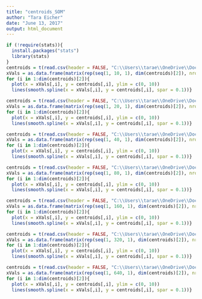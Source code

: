```yaml
---
title: "centroids_SOM"
author: "Tara Eicher"
date: "June 13, 2017"
output: html_document
---
```


```r
if (!require(stats)){
  install.packages("stats")
  library(stats)
}
centroids = t(read.csv(header = FALSE, "C:\\Users\\tarae\\OneDrive\\Documents\\PhD\\Research\\DNase-seq\\A549_chr22_final\\0"))
xVals = as.data.frame(matrix(rep(seq(1, 10, 1), dim(centroids)[2]), nrow = 10, ncol = dim(centroids)[2]))
for (i in 1:dim(centroids)[2]){
  plot(x = xVals[,i], y = centroids[,i], ylim = c(0, 10))
  lines(smooth.spline(x = xVals[,i], y = centroids[,i], spar = 0.1))}

centroids = t(read.csv(header = FALSE, "C:\\Users\\tarae\\OneDrive\\Documents\\PhD\\Research\\DNase-seq\\A549_chr22_final\\1"))
xVals = as.data.frame(matrix(rep(seq(1, 20, 1), dim(centroids)[2]), nrow = 20, ncol = dim(centroids)[2]))
for (i in 1:dim(centroids)[2]){
  plot(x = xVals[,i], y = centroids[,i], ylim = c(0, 10))
  lines(smooth.spline(x = xVals[,i], y = centroids[,i], spar = 0.1))}

centroids = t(read.csv(header = FALSE, "C:\\Users\\tarae\\OneDrive\\Documents\\PhD\\Research\\DNase-seq\\A549_chr22_final\\2"))
xVals = as.data.frame(matrix(rep(seq(1, 40, 1), dim(centroids)[2]), nrow = 40, ncol = dim(centroids)[2]))
for (i in 1:dim(centroids)[2]){
  plot(x = xVals[,i], y = centroids[,i], ylim = c(0, 10))
  lines(smooth.spline(x = xVals[,i], y = centroids[,i], spar = 0.1))}

centroids = t(read.csv(header = FALSE, "C:\\Users\\tarae\\OneDrive\\Documents\\PhD\\Research\\DNase-seq\\A549_chr22_final\\3"))
xVals = as.data.frame(matrix(rep(seq(1, 80, 1), dim(centroids)[2]), nrow = 80, ncol = dim(centroids)[2]))
for (i in 1:dim(centroids)[2]){
  plot(x = xVals[,i], y = centroids[,i], ylim = c(0, 10))
  lines(smooth.spline(x = xVals[,i], y = centroids[,i], spar = 0.1))}

centroids = t(read.csv(header = FALSE, "C:\\Users\\tarae\\OneDrive\\Documents\\PhD\\Research\\DNase-seq\\A549_chr22_final\\4"))
xVals = as.data.frame(matrix(rep(seq(1, 160, 1), dim(centroids)[2]), nrow = 160, ncol = dim(centroids)[2]))
for (i in 1:dim(centroids)[2]){
  plot(x = xVals[,i], y = centroids[,i], ylim = c(0, 10))
  lines(smooth.spline(x = xVals[,i], y = centroids[,i], spar = 0.1))}

centroids = t(read.csv(header = FALSE, "C:\\Users\\tarae\\OneDrive\\Documents\\PhD\\Research\\DNase-seq\\A549_chr22_final\\5"))
xVals = as.data.frame(matrix(rep(seq(1, 320, 1), dim(centroids)[2]), nrow = 320, ncol = dim(centroids)[2]))
for (i in 1:dim(centroids)[2]){
  plot(x = xVals[,i], y = centroids[,i], ylim = c(0, 10))
  lines(smooth.spline(x = xVals[,i], y = centroids[,i], spar = 0.1))}

centroids = t(read.csv(header = FALSE, "C:\\Users\\tarae\\OneDrive\\Documents\\PhD\\Research\\DNase-seq\\A549_chr22_final\\6"))
xVals = as.data.frame(matrix(rep(seq(1, 640, 1), dim(centroids)[2]), nrow = 640, ncol = dim(centroids)[2]))
for (i in 1:dim(centroids)[2]){
  plot(x = xVals[,i], y = centroids[,i], ylim = c(0, 10))
  lines(smooth.spline(x = xVals[,i], y = centroids[,i], spar = 0.1))}
```
